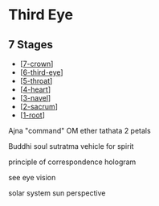 # Third Eye

## 7 Stages

- [[7-crown]]
- [[6-third-eye]]
- [[5-throat]]
- [[4-heart]]
- [[3-navel]]
- [[2-sacrum]]
- [[1-root]]

Ajna "command"
OM
ether tathata
2 petals

Buddhi
soul
sutratma
vehicle for spirit

principle of correspondence
hologram

see
eye
vision

solar system
sun perspective

[//begin]: # 'Autogenerated link references for markdown compatibility'
[7-crown]: 7-crown 'Crown'
[6-third-eye]: 6-third-eye 'Third Eye'
[5-throat]: 5-throat 'Throat'
[4-heart]: 4-heart 'Heart'
[3-navel]: 3-navel 'Navel'
[2-sacrum]: 2-sacrum 'Sacrum'
[1-root]: 1-root 'Root'
[//end]: # 'Autogenerated link references'
